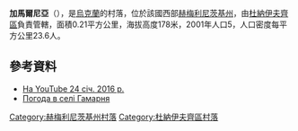{{coord|48|58|9|N|27|6|22|E|scale:100000|display=title}}

'''加馬爾尼亞'''（{{lang-uk|Гамарня}}），是[[烏克蘭|烏克蘭]]的村落，位於該國西部[[赫梅利尼茨基州|赫梅利尼茨基州]]，由[[杜納伊夫齊區|杜納伊夫齊區]]負責管轄，面積0.21平方公里，海拔高度178米，2001年人口5，人口密度每平方公里23.6人。

==參考資料==
* [https://www.youtube.com/watch?v=oOGFzwFshNQ На YouTube 24 січ. 2016 р.] {{Wayback|url=https://www.youtube.com/watch?v=oOGFzwFshNQ |date=20210722104738 }}
* [http://weather.in.ua/ua/hmel'nickaja/4866 Погода в селі Гамарня] {{Wayback|url=http://weather.in.ua/ua/hmel%27nickaja/4866 |date=20160305221327 }}

{{DEFAULTSORT:Гамарня}}
[[Category:赫梅利尼茨基州村落|Category:赫梅利尼茨基州村落]]
[[Category:杜納伊夫齊區村落|Category:杜納伊夫齊區村落]]


{{Khmelnytskyi-geo-stub}}